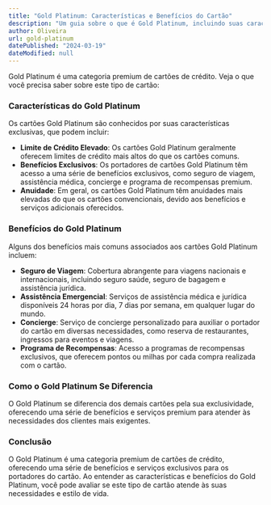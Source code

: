 ```yaml
---
title: "Gold Platinum: Características e Benefícios do Cartão"
description: "Um guia sobre o que é Gold Platinum, incluindo suas características, benefícios e como este tipo de cartão se diferencia dos demais."
author: Oliveira
url: gold-platinum
datePublished: "2024-03-19"
dateModified: null
---
```


Gold Platinum é uma categoria premium de cartões de crédito. Veja o que você precisa saber sobre este tipo de cartão:

### Características do Gold Platinum

Os cartões Gold Platinum são conhecidos por suas características exclusivas, que podem incluir:

- **Limite de Crédito Elevado**: Os cartões Gold Platinum geralmente oferecem limites de crédito mais altos do que os cartões comuns.
- **Benefícios Exclusivos**: Os portadores de cartões Gold Platinum têm acesso a uma série de benefícios exclusivos, como seguro de viagem, assistência médica, concierge e programa de recompensas premium.
- **Anuidade**: Em geral, os cartões Gold Platinum têm anuidades mais elevadas do que os cartões convencionais, devido aos benefícios e serviços adicionais oferecidos.

### Benefícios do Gold Platinum

Alguns dos benefícios mais comuns associados aos cartões Gold Platinum incluem:

- **Seguro de Viagem**: Cobertura abrangente para viagens nacionais e internacionais, incluindo seguro saúde, seguro de bagagem e assistência jurídica.
- **Assistência Emergencial**: Serviços de assistência médica e jurídica disponíveis 24 horas por dia, 7 dias por semana, em qualquer lugar do mundo.
- **Concierge**: Serviço de concierge personalizado para auxiliar o portador do cartão em diversas necessidades, como reserva de restaurantes, ingressos para eventos e viagens.
- **Programa de Recompensas**: Acesso a programas de recompensas exclusivos, que oferecem pontos ou milhas por cada compra realizada com o cartão.

### Como o Gold Platinum Se Diferencia

O Gold Platinum se diferencia dos demais cartões pela sua exclusividade, oferecendo uma série de benefícios e serviços premium para atender às necessidades dos clientes mais exigentes.

### Conclusão

O Gold Platinum é uma categoria premium de cartões de crédito, oferecendo uma série de benefícios e serviços exclusivos para os portadores do cartão. Ao entender as características e benefícios do Gold Platinum, você pode avaliar se este tipo de cartão atende às suas necessidades e estilo de vida.
